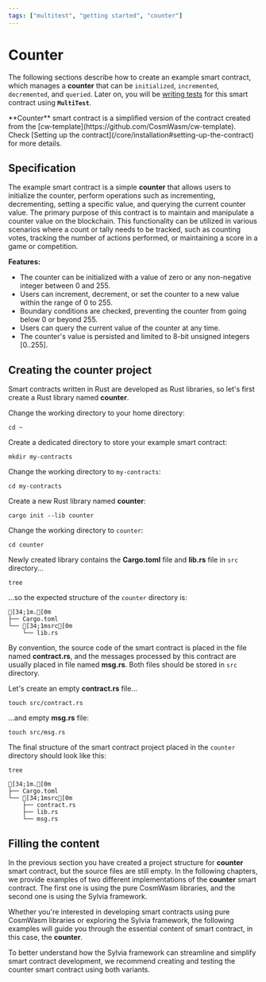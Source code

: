 ```yaml
---
tags: ["multitest", "getting started", "counter"]
---
```



# Counter

The following sections describe how to create an example smart contract, which manages a **counter**
that can be `initialized`, `incremented`, `decremented`, and `queried`. Later on, you will be
[writing tests](writing-tests.mdx) for this smart contract using **`MultiTest`**.

<Callout type="info" emoji="☉">
  **Counter** smart contract is a simplified version of the contract created from the
  [cw&#8209;template](https://github.com/CosmWasm/cw-template).
  <br />
  Check [Setting up the contract](/core/installation#setting-up-the-contract) for more details.
</Callout>

## Specification

The example smart contract is a simple **counter** that allows users to initialize the counter,
perform operations such as incrementing, decrementing, setting a specific value, and querying the
current counter value. The primary purpose of this contract is to maintain and manipulate a counter
value on the blockchain. This functionality can be utilized in various scenarios where a count or
tally needs to be tracked, such as counting votes, tracking the number of actions performed, or
maintaining a score in a game or competition.

**Features:**

- The counter can be initialized with a value of zero or any non-negative integer between 0 and 255.
- Users can increment, decrement, or set the counter to a new value within the range of 0 to 255.
- Boundary conditions are checked, preventing the counter from going below 0 or beyond 255.
- Users can query the current value of the counter at any time.
- The counter's value is persisted and limited to 8-bit unsigned integers [0..255].

## Creating the counter project

Smart contracts written in Rust are developed as Rust libraries, so let's first create a Rust
library named **counter**.

Change the working directory to your home directory:

```shell copy filename="TERMINAL"
cd ~
```

Create a dedicated directory to store your example smart contract:

```shell copy filename="TERMINAL"
mkdir my-contracts
```

Change the working directory to `my-contracts`:

```shell copy filename="TERMINAL"
cd my-contracts
```

Create a new Rust library named **counter**:

```shell copy filename="TERMINAL"
cargo init --lib counter
```

Change the working directory to `counter`:

```shell copy filename="TERMINAL"
cd counter
```

Newly created library contains the **Cargo.toml** file and **lib.rs** file in `src` directory...

```shell copy filename="TERMINAL"
tree
```

...so the expected structure of the `counter` directory is:

```ansi filename="counter (directory)"
[34;1m.[0m
├── Cargo.toml
└── [34;1msrc[0m
    └── lib.rs
```

By convention, the source code of the smart contract is placed in the file named **contract.rs**,
and the messages processed by this contract are usually placed in file named **msg.rs**. Both files
should be stored in `src` directory.

Let's create an empty **contract.rs** file...

```shell copy filename="TERMINAL"
touch src/contract.rs
```

...and empty **msg.rs** file:

```shell copy filename="TERMINAL"
touch src/msg.rs
```

The final structure of the smart contract project placed in the `counter` directory should look like
this:

```shell copy filename="TERMINAL"
tree
```

```ansi filename="counter (directory)"
[34;1m.[0m
├── Cargo.toml
└── [34;1msrc[0m
    ├── contract.rs
    ├── lib.rs
    └── msg.rs
```

## Filling the content

In the previous section you have created a project structure for **counter** smart contract, but the
source files are still empty. In the following chapters, we provide examples of two different
implementations of the **counter** smart contract. The first one is using the pure CosmWasm
libraries, and the second one is using the Sylvia framework.

Whether you're interested in developing smart contracts using pure CosmWasm libraries or exploring
the Sylvia framework, the following examples will guide you through the essential content of smart
contract, in this case, the **counter**.

<Callout>
  To better understand how the Sylvia framework can streamline and simplify smart contract
  development, we recommend creating and testing the counter smart contract using both variants.
</Callout>

<Cards>
  <Card
    title="Counter smart contract written using pure CosmWasm libraries"
    href="counter/counter-cosmwasm"
    icon=""
    children=""
  />
  <Card
    title="Counter smart contract written using Sylvia framework"
    href="counter/counter-sylvia"
    icon=""
    children=""
  />
</Cards>
